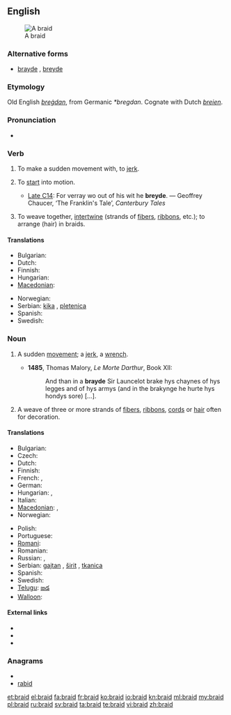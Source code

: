 ==English==
{{wikipedia}}
[[Image:Flechten 2.jpg|thumb|A braid]]

===Alternative forms===
* [[brayde]] {{i|obs.}}, [[breyde]] {{i|obs.}}

===Etymology===
Old English ''[[bregdan|breġdan]]'', from Germanic ''*bregdan''.  Cognate with Dutch ''[[breien]]''.

===Pronunciation===
* {{IPA|/breɪd/}}

===Verb===
{{en-verb|braids|braiding|braided|'''[[braided]]''' ''or obsolete'' '''[[browden]]'''}}

# {{obsolete}} {{transitive}} To make a sudden movement with, to [[jerk]].
# {{archaic}} {{intransitive}} To [[start]] into motion.
#* [[Late C14]]: For verray wo out of his wit he '''breyde'''. — Geoffrey Chaucer, ‘The Franklin's Tale’, ''Canterbury Tales''
# {{transitive}} To weave together, [[intertwine]] (strands of [[fibers]], [[ribbon]]s, etc.); to arrange (hair) in braids.

====Translations====
{{trans-top|intertwine}}
* Bulgarian: {{t|bg|сплитам}}
* Dutch: {{t+|nl|vlechten}}
* Finnish: {{t|fi|letittää}}
* Hungarian: {{t-|hu|befon}}
* [[Macedonian]]: {{t|mk|испреплетува|tr=ispreplétuva}}
{{trans-mid}}
* Norwegian: {{t+|no|flette}}
* Serbian: [[kika]] {{f}}, [[pletenica]] {{f}}
* Spanish: {{t-|es|trenzar}}
* Swedish: {{t+|sv|fläta}}
{{trans-bottom}}

===Noun===
{{en-noun}}

# {{obsolete}} A sudden [[movement]]; a [[jerk]], a [[wrench]]. {{defdate|11th-17th c.}}
#*'''1485''', Thomas Malory, ''Le Morte Darthur'', Book XII:
#*:And than in a '''brayde''' Sir Launcelot brake hys chaynes of hys legges and of hys armys (and in the brakynge he hurte hys hondys sore) [...].
# A weave of three or more strands of [[fiber]]s, [[ribbon]]s, [[cord]]s or [[hair]] often for decoration. {{defdate|from 16th c.}}

====Translations====
{{trans-top|weave of three of more strands}}
* Bulgarian: {{t|bg|плитка|f}}
* Czech: {{t-|cs|cop|m}}
* Dutch: {{t+|nl|vlecht}}
* Finnish: {{t-|fi|letti}}
* French: {{t+|fr|tresse|f}}, {{t+|fr|natte|f}}
* German: {{t+|de|Zopf|m}}
* Hungarian: {{t+|hu|copf}}, {{t+|hu|hajfonat}}
* Italian: {{t-|it|treccia|f}}
* [[Macedonian]]: {{t|mk|плетенка|f|tr=plétenka}},  {{t|mk|плетеница|f|tr=pleténica}}
* Norwegian: {{t+|no|flette|m|f}}
{{trans-mid}}
* Polish: {{t+|pl|warkocz|m}}
* Portuguese: {{t+|pt|trança|f}}
* [[Romani]]: {{tø|rom|chunra|f}}
* Romanian: {{t|ro|împletitură|m}}
* Russian: {{t+|ru|коса|f|tr=kosá}}, {{t+|ru|галун|m|tr=galún}}
* Serbian: [[gajtan]] {{m}}, [[širit]] {{m}}, [[tkanica]] {{f}}
* Spanish: {{t+|es|trenza|f}}
* Swedish: {{t+|sv|fläta|c}}
* [[Telugu]]: [[జడ]]
* [[Walloon]]: {{t|wa|trexhe|xs=Walloon}}
{{trans-bottom}}

====External links====
* {{R:Webster 1913}}
* {{R:Century 1911}}
* {{commonslite}}

===Anagrams===
* {{alphagram|abdir}}
* [[rabid#English|rabid]]

[[et:braid]]
[[el:braid]]
[[fa:braid]]
[[fr:braid]]
[[ko:braid]]
[[io:braid]]
[[kn:braid]]
[[ml:braid]]
[[my:braid]]
[[pl:braid]]
[[ru:braid]]
[[sv:braid]]
[[ta:braid]]
[[te:braid]]
[[vi:braid]]
[[zh:braid]]